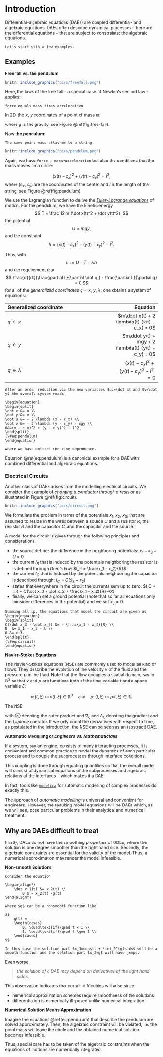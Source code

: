 \newcommand{\ind}{\operatorname{ind}}

# Introduction

Differential-algebraic equations (DAEs) are coupled differential- and algebraic equations. DAEs often describe dynamical processes -- here are the differential equations -- that are subject to constraints: the algebraic equations.

<!--
```block
Throughout this lecture, the free variable will be the time $t$ and differentiation will always be considered with respect to $t$.
```
-->
```block
Let's start with a few examples.
```

## Examples

**Free fall vs. the pendulum**

```r
knitr::include_graphics("pics/freefall.png")
```

Here, the laws of the free fall -- a special case of Newton's second law -- applies: 


```block
force equals mass times acceleration
```

In 2D, the $x$, $y$ coordinates of a point of mass $m$:

\begin{align*}
m\ddot x &= 0 \\
m\ddot y &= -mg
\end{align*}

where $g$ is the gravity; see Figure \@ref(fig:free-fall).

Now **the pendulum**: 

```block
The same point mass attached to a string.
```

```r
knitr::include_graphics("pics/pendulum.png")
```

Again, we have `force = mass*acceleration` but also the conditions that the mass moves on a circle:

$$
 (x(t) - c_x)^2 + (y(t) - c_y)^2 = l^2,
$$
where $(c_x, c_y)$ are the coordinates of the center and $l$ is the length of the string; see Figure \@ref(fig:pendulum).

We use the Lagrangian function to derive the [*Euler-Lagrange equations*](https://en.wikipedia.org/wiki/Lagrangian_mechanics#Euler%E2%80%93Lagrange_equations_and_Hamilton's_principle) of motion. For the pendulum, we have the kinetic energy 
$$
  T = \frac 12 m (\dot x(t)^2 + \dot y(t)^2), 
$$
the potential 
$$
U = mgy,
$$ 
and the constraint 
$$
h = (x(t) - c_x)^2 + (y(t) - c_y)^2 - l^2 .
$$

Thus, with $$L:=U-T- \lambda h$$ and the requirement that 
$$
\frac{d}{dt}(\frac{\partial L}{\partial \dot q}) - \frac{\partial L}{\partial q} = 0
$$
for all of the *generalized coordinates* $q=x$, $y$, $\lambda$, 
one obtains a system of equations:

| Generalized coordinate | Equation |
|:-----------------------|---------:|
|$q \leftarrow x$ | $m\ddot x(t) + 2 \lambda(t) (x(t) - c_x) = 0$ |
|$q \leftarrow y$ | $m\ddot y(t) + mgy + 2 \lambda(t) (y(t) - c_y) = 0$ |
|$q \leftarrow \lambda$ | $(x(t) - c_x)^2 + (y(t) - c_y)^2 - l^2 =0$ |

```example

After an order reduction via the new variables $u:=\dot x$ and $v=\dot y$ the overall system reads

\begin{equation}
\begin{split}
\dot x &= u \\
\dot y &= v \\
\dot u &= - 2 \lambda (x - c_x) \\ 
\dot v &= - 2 \lambda (y - c_y) - mgy \\
0&=(x - c_x)^2 + (y - c_y)^2 - l^2, 
\end{split}
(\#eq:pendulum)
\end{equation}

where we have omitted the time dependence. 
```

Equation \@ref(eq:pendulum) is a canonical example for a DAE with combined differential and algebraic equations.

### Electrical Circuits

Another class of DAEs arises from the modelling electrical circuits. We consider the example of *charging a conductor through a resistor* as illustrated in Figure \@ref(fig:circuit).

<!-- ![A simple electrical circuit](pics/circuit.png) -->

```r
knitr::include_graphics("pics/circuit.png")
```

We formulate the problem in terms of the potentials $x_1$, $x_2$, $x_3$, that are assumed to reside in the wires between a source $U$ and a resistor $R$, the resistor $R$ and the capacitor $C$, and the capacitor and the source.

A model for the circuit is given through the following principles and considerations.

 * the source defines the difference in the neighboring potentials: $x_1 - x_3 - U = 0$
 * the current $I_R$ that is induced by the potentials neighboring the resistor is is defined through *Ohm's law*: $I_R = \frac{x_1 - x_2}{R}$
 * the current $I_C$ that is induced by the potentials neighboring the capacitor is described through: $I_C = C(\dot x_3 - \dot x_2)$
 * \emph{Kirchhoff's law} states that everywhere in the circuit the currents sum up to zero: $I_C + I_R = C(\dot x_3 - \dot x_2)+ \frac{x_1 - x_2}{R}=0$
 * finally, we can set a ground potential (note that so far all equations only consider differences in the potential) and we set $x_3 = 0$.

```example
Summing all up, the equations that model the circuit are given as 
\begin{equation}
\begin{split}
C(\dot x_3 - \dot x_2) &= - \frac{x_1 - x_2}{R} \\
0  &= x_1 - x_3 - U \\
0 &= x_3. 
\end{split}
(\#eq:circuit)
\end{equation}
```



**Navier-Stokes Equations**

The Navier-Stokes equations (NSE) are commonly used to model all kind of flows. They describe the evolution of the velocity $v$ of the fluid and the pressure $p$ in the fluid. Note that the flow occupies a spatial domain, say in $\mathbb R^{3}$ so that $v$ and $p$ are functions both of the time variable $t$ and a space variable $\xi$:

$$
v\colon (t, \xi) \mapsto v(t,\xi)\in \mathbb R^{3} \quad\text{and}\quad  p\colon (t, \xi) \mapsto p(t,\xi)\in \mathbb R.
$$

The NSE:

\begin{align*}
  \frac{\partial v}{\partial t} + (v\otimes \nabla_\xi)v - \Delta_\xi v + \nabla_\xi p &= 0, \\
  \nabla_\xi \cdot v &= 0,
\end{align*}

with $\otimes$ denoting the outer product and $\nabla_\xi$ and $\Delta_\xi$ denoting the gradient and the *Laplace* operator. If we only count the derivatives with respect to time, as postulated in the introduction, the NSE can be seen as an (abstract) DAE. 

**Automatic Modelling or _Engineers vs. Mathematicians_**

If a system, say an engine, consists of many interacting processes, it is convenient and common practice to model the dynamics of each particular process and to couple the subprocesses through interface conditions.

This coupling is done through equating quantities so that the overall model will consist of dynamical equations of the subprocesses and algebraic relations at the interfaces -- which makes it a DAE.

In fact, tools like [`modelica`](https://www.modelica.org/) for automatic modelling of complex processes do exactly this. 

The approach of *automatic modelling* is universal and convenient for engineers. However, the resulting model equations will be DAEs which, as we will see, pose particular problems in their analytical and numerical treatment.  

## Why are DAEs difficult to treat

Firstly, DAEs do not have the smoothing properties of ODEs, where the solution is one degree smoother than the right hand side. Secondly, the algebraic constraints are essential for the validity of the model. Thus, a numerical approximation may render the model infeasible.

**Non-smooth Solutions**

```example
Consider the equation

\begin{align*}
    \dot x_1(t) &= x_2(t) \\
        0 & = x_2(t) -g(t)
\end{align*}

where $g$ can be a nonsmooth function like

$$
    g(t) = 
    \begin{cases} 
        0, \quad\text{if}\quad t < 1 \\
        1, \quad\text{if}\quad t \geq 1 \\
    \end{cases}
$$

In this case the solution part $x_1=const. + \int_0^tg(s)ds$ will be a smooth function and the solution part $x_2=g$ will have jumps.
```

Even worse

> *the solution of a DAE may depend on derivatives of the right hand sides.*

This observation indicates that certain difficulties will arise since

 * numerical approximation schemes require smoothness of the solutions
 * differentiation is numerically ill-posed unlike numerical integration

**Numerical Solution Means Approximation**

Imagine the equations \@ref(eq:pendulum) that describe the pendulum are solved approximately. Then, the algebraic constraint will be violated, i.e. the point mass will leave the circle and the obtained numerical solution becomes infeasible.

Thus, special care has to be taken of the algebraic constraints when the equations of motions are numerically integrated.

